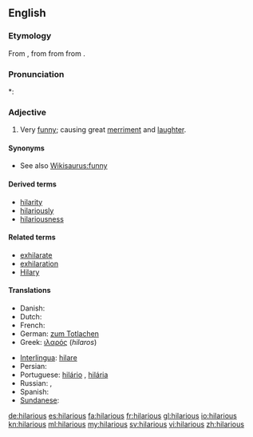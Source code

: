 ==English==

===Etymology===
From {{etyl|la|en}} {{term|hilaris||cheerful|lang=la}}, from {{etyl|grc|en}} {{term|ἱλαρός||cheerful, merry|tr=hilaros|lang=grc|sc=polytonic}} from {{term|ἵλαος||propitious, gracious, kind|tr=hilaos|lang=grc|sc=polytonic}} from {{term|ἱλάσκομαι||I appease|tr=hilaskomai|lang=grc|sc=polytonic}}.

===Pronunciation===
*: {{rhymes|ɛəriəs}}

===Adjective===
{{en-adj}}

# Very [[funny]]; causing great [[merriment]] and [[laughter]].

====Synonyms====
* See also [[Wikisaurus:funny]]

====Derived terms====
* [[hilarity]]
* [[hilariously]]
* [[hilariousness]]

====Related terms====
* [[exhilarate]]
* [[exhilaration]]
* [[Hilary]]

====Translations====
{{trans-top|very funny; causing great merriment and laughter}}
* Danish: {{t-|da|hylende morsom}}
* Dutch: {{t-|nl|hilarisch}}
* French: {{t+|fr|hilare}}
* German: [[zum Totlachen]]
* Greek: [[ιλαρός]] (''hilaros'') {{m}}
{{trans-mid}}
* [[Interlingua]]: [[hilare]]
* Persian: {{t|fa|خنده دار ، مضحک|xs=Persian}}
* Portuguese: [[hilário]] {{m}}, [[hilária]] {{f}}
* Russian: {{t+|ru|уморительный}}, {{t+|ru|смешной}}
* Spanish: {{t-|es|hilarante}}
* [[Sundanese]]: {{t|su|pikaseurieun|xs=Sundanese}}
{{trans-bottom}}

[[de:hilarious]]
[[es:hilarious]]
[[fa:hilarious]]
[[fr:hilarious]]
[[gl:hilarious]]
[[io:hilarious]]
[[kn:hilarious]]
[[ml:hilarious]]
[[my:hilarious]]
[[sv:hilarious]]
[[vi:hilarious]]
[[zh:hilarious]]